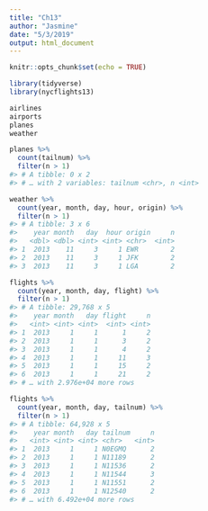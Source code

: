 ```yaml
---
title: "Ch13"
author: "Jasmine"
date: "5/3/2019"
output: html_document
---
```


```r
knitr::opts_chunk$set(echo = TRUE)
```

```r

library(tidyverse)
library(nycflights13)

```

```r
airlines
airports
planes
weather
```

```r
planes %>% 
  count(tailnum) %>% 
  filter(n > 1)
#> # A tibble: 0 x 2
#> # … with 2 variables: tailnum <chr>, n <int>

weather %>% 
  count(year, month, day, hour, origin) %>% 
  filter(n > 1)
#> # A tibble: 3 x 6
#>    year month   day  hour origin     n
#>   <dbl> <dbl> <int> <int> <chr>  <int>
#> 1  2013    11     3     1 EWR        2
#> 2  2013    11     3     1 JFK        2
#> 3  2013    11     3     1 LGA        2
```
```r
flights %>% 
  count(year, month, day, flight) %>% 
  filter(n > 1)
#> # A tibble: 29,768 x 5
#>    year month   day flight     n
#>   <int> <int> <int>  <int> <int>
#> 1  2013     1     1      1     2
#> 2  2013     1     1      3     2
#> 3  2013     1     1      4     2
#> 4  2013     1     1     11     3
#> 5  2013     1     1     15     2
#> 6  2013     1     1     21     2
#> # … with 2.976e+04 more rows

flights %>% 
  count(year, month, day, tailnum) %>% 
  filter(n > 1)
#> # A tibble: 64,928 x 5
#>    year month   day tailnum     n
#>   <int> <int> <int> <chr>   <int>
#> 1  2013     1     1 N0EGMQ      2
#> 2  2013     1     1 N11189      2
#> 3  2013     1     1 N11536      2
#> 4  2013     1     1 N11544      3
#> 5  2013     1     1 N11551      2
#> 6  2013     1     1 N12540      2
#> # … with 6.492e+04 more rows
```

